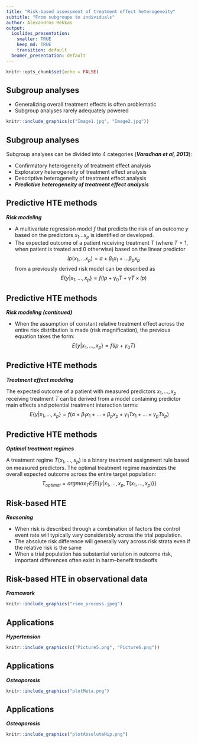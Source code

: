 ```yaml
---
title: "Risk-based assessment of treatment effect heterogeneity"
subtitle: "From subgroups to individuals"
author: Alexandros Rekkas
output:
  ioslides_presentation:
    smaller: TRUE
    keep_md: TRUE
    transition: default
  beamer_presentation: default
---
```


```r
knitr::opts_chunk$set(echo = FALSE)
```


<!-- <style type="text/css"> -->
<!-- slides > slide:not(.nobackground):after { -->
<!--   content: ''; -->
<!-- } -->
<!-- </style> -->

<style>
div.footnotes {
  position: absolute;
  bottom: 0;
  margin-bottom: 10px;
  width: 80%;
  font-size: 0.6em;
}
</style>

<script src="https://ajax.googleapis.com/ajax/libs/jquery/3.1.1/jquery.min.js"></script>

<script>
  $(document).ready(function() {
    $('slide:not(.backdrop):not(.title-slide)').append('<div class=\"footnotes\">');

    $('footnote').each(function(index) {
      var text  = $(this).html();
      var fnNum = (index+1).toString().sup();
      $(this).html(text + fnNum);

      var footnote   = fnNum + ' ' + $(this).attr('content') + '<br/>';
      var oldContent = $(this).parents('slide').children('div.footnotes').html();
      var newContent = oldContent + footnote;
      $(this).parents('slide').children('div.footnotes').html(newContent);
    });
  });
</script>


## Subgroup analyses
* Generalizing overall treatment effects is often problematic
* Subgroup analyses rarely adequately powered

```r
knitr::include_graphics(c("Image1.jpg", "Image2.jpg"))
``` 




## Subgroup analyses
Subgroup analyses can be divided into 4 categories (***<footnote content="Varadhan R, Segal JB, Boyd CM, Wu AW, Weiss CO. A framework for the analysis of heterogeneity of treatment effect in patient-centered outcomes research. <em>Journal of clinical epidemiology</em>. 2013 Aug 1;66(8):818-25.">Varadhan et al, 2013</footnote>***):

* Confirmatory heterogeneity of treatment effect analysis	
* Exploratory heterogeneity of treatment effect analysis	
* Descriptive heterogeneity of treatment effect analysis	
* ***Predictive heterogeneity of treatment effect analysis***




## <footnote content="Rekkas, A., Paulus, J.K., Raman, G., Wong, J.B., Steyerberg, E.W., Rijnbeek, P.R., Kent, D.M. and van Klaveren, D., 2020. Predictive approaches to heterogeneous treatment effects: a scoping review. <em>BMC Medical Research Methodology, 20(1)</em>, pp.1-12.">Predictive HTE methods</footnote>
***Risk modeling***

 * A multivariate regression model $f$ that predicts the risk of an outcome $y$ based on the predictors $x_1\dots x_p$ is identified or developed.
 * The expected outcome of a patient receiving treatment $T$ (where $T = 1$, when patient is treated and $0$ otherwise) based on the linear predictor 
 $$lp(x_1,\dots x_p) = a + \beta_1x_1 +\dots\beta_px_p$$ 
 from a previously derived risk model can be described as
 $$E\{y|x_1,\dots,x_p\} = f(lp + \gamma_0T+\gamma T\times lp)$$
 
 
 

## Predictive HTE methods
***Risk modeling (continued)***

 * When the assumption of constant relative treatment effect across the entire risk distribution is made (risk magnification), the previous equation takes the form:
$$E\{y|x_1,\dots,x_p\} = f(lp + \gamma_0T)$$
 



## Predictive HTE methods
***Treatment effect modeling***

The expected outcome of a patient with measured predictors $x_1,\dots,x_p$ receiving treatment $T$ can be derived from a model containing predictor main effects and potential treatment interaction terms:
$$ E\{y|x_1,\dots,x_p\} = f(\alpha + \beta_1x_1+\dots+\beta_px_p+\gamma_1Tx_1+\dots+\gamma_pTx_p) $$




## Predictive HTE methods
***Optimal treatment regimes***

A treatment regime $T(x_1,\dots,x_p)$ is a binary treatment assignment rule based on measured predictors. The optimal treatment regime maximizes the overall expected outcome across the entire target population:
$$ T_{optimal} = argmax_TE\big\{ E \{ y|x_1,\dots,x_p,T(x_1,\dots,x_p) \} \big\} $$




## Risk-based HTE
***<footnote content="Kent, D.M., Paulus, J.K., Van Klaveren, D., D'Agostino, R., Goodman, S., Hayward, R., Ioannidis, J.P., Patrick-Lake, B., Morton, S., Pencina, M. and Raman, G., 2020. The predictive approaches to treatment effect heterogeneity (PATH) statement. <em>Annals of internal medicine, 172(1)</em>, pp.35-45.">Reasoning </footnote>***

* When risk is described through a combination of factors the control event rate will typically vary considerably across the trial population. 
* The absolute risk difference will generally vary across risk strata even if the relative risk is the same 
* When a trial population has substantial variation in outcome risk, important differences often exist in harm–benefit tradeoffs



## Risk-based HTE in observational data
***<footnote content="Rekkas, A., van Klaveren, D., Ryan, P.B., Steyerberg, E.W., Kent, D.M. and Rijnbeek, P.R., 2020. A standardized framework for risk-based assessment of treatment effect heterogeneity in observational healthcare databases. <em>arXiv preprint arXiv:2010.06430</em>.">Framework </footnote>***
```r
knitr::include_graphics("rsee_process.jpeg")
``` 




## Applications
***Hypertension***

```r
knitr::include_graphics(c("Picture5.png", "Picture6.png"))
``` 




## Applications
***Osteoporosis***

```r
knitr::include_graphics("plotMeta.png")
``` 




## Applications
***Osteoporosis***

```r
knitr::include_graphics("plotAbsoluteHip.png")
``` 
